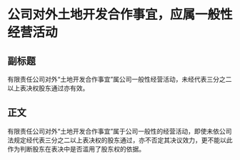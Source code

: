 # 公司对外土地开发合作事宜，应属一般性经营活动
## 副标题
有限责任公司对外“土地开发合作事宜”属公司一般性经营活动，未经代表三分之二以上表决权股东通过亦有效。
## 正文
有限责任公司对外“土地开发合作事宜”属于公司一般性的经营活动，即使未依公司法规定经代表三分之二以上表决权的股东通过，亦不否定其决议效力，更不能以此作为判断股东在表决中是否滥用了股东权的依据。